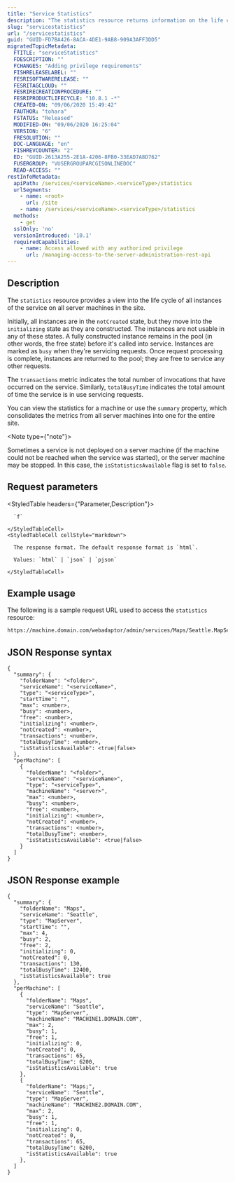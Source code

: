 ```yaml
---
title: "Service Statistics"
description: "The statistics resource returns information on the life cycle of all instances of the service across all server machines."
slug: "servicestatistics"
url: "/servicestatistics"
guid: "GUID-FD7BA426-8ACA-4DE1-9AB8-909A3AFF3DD5"
migratedTopicMetadata:
  FTITLE: "serviceStatistics"
  FDESCRIPTION: ""
  FCHANGES: "Adding privilege requirements"
  FISHRELEASELABEL: ""
  FESRISOFTWARERELEASE: ""
  FESRITAGCLOUD: ""
  FESRIRECREATIONPROCEDURE: ""
  FESRIPRODUCTLIFECYCLE: "10.8.1 -*"
  CREATED-ON: "09/06/2020 15:49:42"
  FAUTHOR: "tohara"
  FSTATUS: "Released"
  MODIFIED-ON: "09/06/2020 16:25:04"
  VERSION: "6"
  FRESOLUTION: ""
  DOC-LANGUAGE: "en"
  FISHREVCOUNTER: "2"
  ED: "GUID-2613A255-2E1A-4206-8FB0-33EAD7A8D762"
  FUSERGROUP: "VUSERGROUPARCGISONLINEDOC"
  READ-ACCESS: ""
restInfoMetadata:
  apiPath: /services/<serviceName>.<serviceType>/statistics
  urlSegments:
    - name: <root>
      url: /site
    - name: /services/<serviceName>.<serviceType>/statistics
  methods:
    - get
  sslOnly: 'no'
  versionIntroduced: '10.1'
  requiredCapabilities:
    - name: Access allowed with any authorized privilege
      url: /managing-access-to-the-server-administration-rest-api
---
```


## Description

The `statistics` resource provides a view into the life cycle of all instances of the service on all server machines in the site.

Initially, all instances are in the `notCreated` state, but they move into the `initializing` state as they are constructed. The instances are not usable in any of these states. A fully constructed instance remains in the pool (in other words, the free state) before it's called into service. Instances are marked as `busy`  when they're servicing requests. Once request processing is complete, instances are returned to the pool; they are free to service any other requests.

The `transactions` metric indicates the total number of invocations that have occurred on the service. Similarly, `totalBusyTime` indicates the total amount of time the service is in use servicing requests.

You can view the statistics for a machine or use the `summary` property, which consolidates the metrics from all server machines into one for the entire site.

<Note type={"note"}>

Sometimes a service is not deployed on a server machine (if the machine could not be reached when the service was started), or the server machine may be stopped. In this case, the `isStatisticsAvailable` flag is set to `false`.

</Note>


##  Request parameters

<StyledTable headers={"Parameter,Description"}>
  <StyledTableRow>
    <StyledTableCell cellStyle="markdown">

      `f` 

    </StyledTableCell>
    <StyledTableCell cellStyle="markdown">

      The response format. The default response format is `html`.

      Values: `html` | `json` | `pjson`

    </StyledTableCell>
  </StyledTableRow>
</StyledTable>

## Example usage

The following is a sample request URL used to access the `statistics` resource:

```markdown
https://machine.domain.com/webadaptor/admin/services/Maps/Seattle.MapServer/statistics?f=pjson
```

## JSON Response syntax

```other
{ 
  "summary": { 
    "folderName": "<folder>", 
    "serviceName": "<serviceName>", 
    "type": "<serviceType>", 
    "startTime": "", 
    "max": <number>, 
    "busy": <number>, 
    "free": <number>, 
    "initializing": <number>, 
    "notCreated": <number>, 
    "transactions": <number>, 
    "totalBusyTime": <number>, 
    "isStatisticsAvailable": <true|false> 
  }, 
  "perMachine": [
    { 
      "folderName": "<folder>", 
      "serviceName": "<serviceName>", 
      "type": "<serviceType>", 
      "machineName": "<server>", 
      "max": <number>, 
      "busy": <number>, 
      "free": <number>, 
      "initializing": <number>, 
      "notCreated": <number>, 
      "transactions": <number>, 
      "totalBusyTime": <number>, 
      "isStatisticsAvailable": <true|false> 
    }
  ] 
}
```

## JSON Response example

```other
{ 
  "summary": { 
    "folderName": "Maps", 
    "serviceName": "Seattle", 
    "type": "MapServer", 
    "startTime": "", 
    "max": 4, 
    "busy": 2, 
    "free": 2, 
    "initializing": 0, 
    "notCreated": 0, 
    "transactions": 130, 
    "totalBusyTime": 12400, 
    "isStatisticsAvailable": true 
  }, 
  "perMachine": [ 
    { 
      "folderName": "Maps", 
      "serviceName": "Seattle", 
      "type": "MapServer", 
      "machineName": "MACHINE1.DOMAIN.COM", 
      "max": 2, 
      "busy": 1, 
      "free": 1, 
      "initializing": 0, 
      "notCreated": 0, 
      "transactions": 65, 
      "totalBusyTime": 6200, 
      "isStatisticsAvailable": true 
    }, 
    { 
      "folderName": "Maps;", 
      "serviceName": "Seattle", 
      "type": "MapServer", 
      "machineName": "MACHINE2.DOMAIN.COM", 
      "max": 2, 
      "busy": 1, 
      "free": 1, 
      "initializing": 0, 
      "notCreated": 0, 
      "transactions": 65, 
      "totalBusyTime": 6200, 
      "isStatisticsAvailable": true 
    }, 
  ] 
}
```